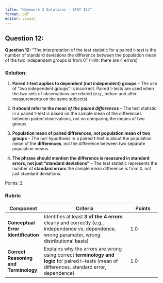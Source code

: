 ---
title: "Homework 3 Solutions - STAT 252"
format: pdf
editor: visual
---

## Question 12:

**Question 12:** "The interpretation of the test statistic for a paired t-test is the number of standard deviations the difference between the population mean of the two independent groups is from 0" (Hint: there are 4 errors)

### Solution:

1.  **Paired t-test applies to dependent (not independent) groups** – The use of "two independent groups" is incorrect. Paired t-tests are used when the two sets of observations are related (e.g., before and after measurements on the same subjects).

2.  **It should refer to the *mean of the paired differences*** – The test statistic in a paired t-test is based on the sample mean of the differences between paired observations, not on comparing the means of two groups.

3.  **Population mean of paired differences, not population mean of two groups** – The null hypothesis in a paired t-test is about the population mean of the **differences**, not the difference between two separate population means.

4.  **The phrase should mention the difference is measured in standard errors, not just "standard deviations"** – The test statistic represents the number of **standard errors** the sample mean difference is from 0, not just standard deviations.

Points: 2

### Rubric

| **Component**                         | **Criteria**                                                                                                                                     | **Points** |
|---------------|------------------------------------------|---------------|
| **Conceptual Error Identification**   | Identifies at least **3 of the 4 errors** clearly and correctly (e.g., independence vs. dependence, wrong parameter, wrong distributional basis) | 1.0        |
| **Correct Reasoning and Terminology** | Explains why the errors are wrong using correct **terminology and logic** for paired t-tests (mean of differences, standard error, dependence)   | 1.0        |
